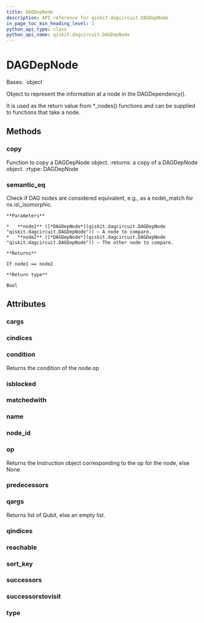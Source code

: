 ```yaml
---
title: DAGDepNode
description: API reference for qiskit.dagcircuit.DAGDepNode
in_page_toc_min_heading_level: 1
python_api_type: class
python_api_name: qiskit.dagcircuit.DAGDepNode
---
```


# DAGDepNode

<Class id="qiskit.dagcircuit.DAGDepNode" github="https://github.com/qiskit/qiskit/tree/stable/0.18/qiskit/dagcircuit/dagdepnode.py" signature="DAGDepNode(type=None, op=None, name=None, qargs=None, cargs=None, condition=None, successors=None, predecessors=None, reachable=None, matchedwith=None, successorstovisit=None, isblocked=None, qindices=None, cindices=None, nid=- 1)">
  Bases: `object`

  Object to represent the information at a node in the DAGDependency().

  It is used as the return value from \*\_nodes() functions and can be supplied to functions that take a node.

  ## Methods

  ### copy

  <Function id="qiskit.dagcircuit.DAGDepNode.copy" signature="DAGDepNode.copy()">
    Function to copy a DAGDepNode object. :returns: a copy of a DAGDepNode object. :rtype: DAGDepNode
  </Function>

  ### semantic\_eq

  <Function id="qiskit.dagcircuit.DAGDepNode.semantic_eq" signature="static DAGDepNode.semantic_eq(node1, node2)">
    Check if DAG nodes are considered equivalent, e.g., as a node\_match for nx.is\_isomorphic.

    **Parameters**

    *   **node1** ([*DAGDepNode*](qiskit.dagcircuit.DAGDepNode "qiskit.dagcircuit.DAGDepNode")) – A node to compare.
    *   **node2** ([*DAGDepNode*](qiskit.dagcircuit.DAGDepNode "qiskit.dagcircuit.DAGDepNode")) – The other node to compare.

    **Returns**

    If node1 == node2

    **Return type**

    Bool
  </Function>

  ## Attributes

  ### cargs

  <Attribute id="qiskit.dagcircuit.DAGDepNode.cargs" name="cargs" />

  ### cindices

  <Attribute id="qiskit.dagcircuit.DAGDepNode.cindices" name="cindices" />

  ### condition

  <Attribute id="qiskit.dagcircuit.DAGDepNode.condition" name="condition">
    Returns the condition of the node.op
  </Attribute>

  ### isblocked

  <Attribute id="qiskit.dagcircuit.DAGDepNode.isblocked" name="isblocked" />

  ### matchedwith

  <Attribute id="qiskit.dagcircuit.DAGDepNode.matchedwith" name="matchedwith" />

  ### name

  <Attribute id="qiskit.dagcircuit.DAGDepNode.name" name="name" />

  ### node\_id

  <Attribute id="qiskit.dagcircuit.DAGDepNode.node_id" name="node_id" />

  ### op

  <Attribute id="qiskit.dagcircuit.DAGDepNode.op" name="op">
    Returns the Instruction object corresponding to the op for the node, else None
  </Attribute>

  ### predecessors

  <Attribute id="qiskit.dagcircuit.DAGDepNode.predecessors" name="predecessors" />

  ### qargs

  <Attribute id="qiskit.dagcircuit.DAGDepNode.qargs" name="qargs">
    Returns list of Qubit, else an empty list.
  </Attribute>

  ### qindices

  <Attribute id="qiskit.dagcircuit.DAGDepNode.qindices" name="qindices" />

  ### reachable

  <Attribute id="qiskit.dagcircuit.DAGDepNode.reachable" name="reachable" />

  ### sort\_key

  <Attribute id="qiskit.dagcircuit.DAGDepNode.sort_key" name="sort_key" />

  ### successors

  <Attribute id="qiskit.dagcircuit.DAGDepNode.successors" name="successors" />

  ### successorstovisit

  <Attribute id="qiskit.dagcircuit.DAGDepNode.successorstovisit" name="successorstovisit" />

  ### type

  <Attribute id="qiskit.dagcircuit.DAGDepNode.type" name="type" />
</Class>

